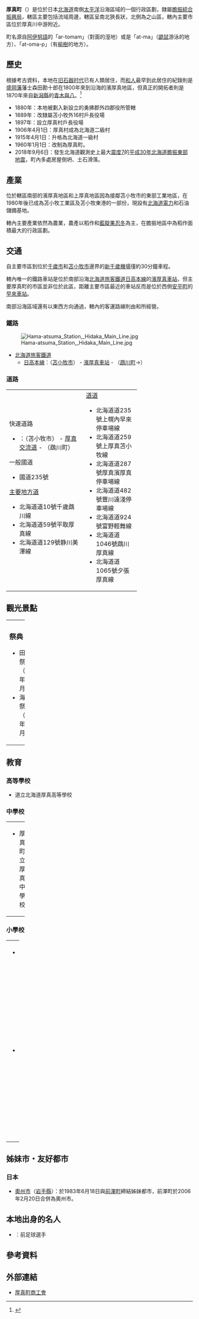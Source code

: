 {{日本町村
| 自治體名=厚真
| 町村=町
| 圖像=[[File:Aduma_Dam_2.JPG|240px]]
| 圖像說明=[[厚真水庫|厚真水庫]]
| 町村章=[[File:Symbol_of_Atsuma_Hokkaido.svg|100px]]
| 日文原名=厚真町
| 平假名=あつまちょう
| 羅馬字拼音=Atsuma-chō
| 都道府縣=北海道
| 支廳=膽振綜合振興局
| 郡=勇拂郡
| 編號=01581-4
| 面積=404.56
| 邊界未定=有
| 人口=4,671<ref>{{Cite web| url=http://www.town.atsuma.lg.jp| title=町的人口、世代| accessdate=2018-09-06| publisher=厚真町公所| language=ja| archive-date=2018-10-12| archive-url=https://web.archive.org/web/20181012213828/http://www.town.atsuma.lg.jp/| dead-url=no}}</ref>
| 統計時間=2018年8月31日
| 自治體=[[苫小牧市|苫小牧市]]、[[安平町|安平町]]、[[鵡川町|鵡川町]]、[[夕張市|夕張市]]、[[由仁町|由仁町]]
| 樹=[[辛夷|辛夷]]
| 花=[[杜鵑花|杜鵑花]]
| 鳥=[[短翅樹鶯|短翅樹鶯]]
| 其他象徵物=町獸
| 其他象徵=[[北海道犬|北海道犬]]
| 首長=宮坂尚市朗
| 卸任日期=2020年7月7日
| 議員數=11
| 郵遞區號=059-1692
| 所在地=勇拂郡厚真町京町120番地
| 電話號碼=145-27-2321
| 外部連結=http://www.town.atsuma.lg.jp/
| 經度=
| 緯度=
| 地圖=[[File:Atsuma_in_Iburi_Subprefecture.png|250px]]
| 註記=
}}
'''厚真町'''（{{jpn|j=厚真町|hg=あつまちょう|rm=Atsuma chō|f=y}}）是位於日本[[北海道|北海道]]南側[[太平洋|太平洋]]沿海區域的一個行政區劃，隸屬[[膽振綜合振興局|膽振綜合振興局]]，轄區主要包括{{Tsl|ja|厚真川}}流域周邊，轄區呈南北狹長狀，北側為{{Tsl|ja|夕張山地}}之山區，轄內主要市區位於厚真川中游附近。

町名源自[[阿伊努語|阿伊努語]]的「ar-tomam」（對面的溼地）或是「at-ma」（[[鼯鼠|鼯鼠]]游泳的地方）、「at-oma-p」（有[[榆樹|榆樹]]的地方）。

==歷史==

根據考古資料，本地在[[旧石器时代|旧石器时代]]已有人類居住，而[[和人|和人]]最早到此居住的紀錄則是[[盛岡藩|盛岡藩]]藩士森田勘十郎在1800年來到沿海的濱厚真地區，但真正的開拓者則是1870年來自[[新潟縣|新潟縣]]的[[青木與八|青木與八]]。<ref>{{Cite web| url=http://www.town.atsuma.lg.jp/office/about/history/ear_rice/| title=大平原に実った一本の稲穂| accessdate=2018-09-06| publisher=厚真町公所| language=ja| archive-url=https://web.archive.org/web/20180906124647/http://www.town.atsuma.lg.jp/office/about/history/ear_rice/| archive-date=2018-09-06| dead-url=yes}}</ref>

* 1880年：本地被劃入新設立的勇拂郡外四郡役所管轄
* 1889年：改隸屬苫小牧外16村戶長役場
* 1897年：設立厚真村戶長役場
* 1906年4月1日：厚真村成為北海道二級村
* 1915年4月1日：升格為北海道一級村
* 1960年1月1日：改制為厚真町。
* 2018年9月6日：發生北海道觀測史上最大[[震度7|震度7]]的[[2018年北海道地震|平成30年北海道膽振東部地震]]，町內多處房屋倒坍、土石滑落。

==產業==

位於轄區南部的濱厚真地區和上厚真地區因為接鄰苫小牧市的東部工業地區，在1980年後已成為苫小牧工業區及苫小牧東港的一部份，現設有[[北海道電力|北海道電力]]{{Tsl|ja|苫東厚真発電所|苫東厚真發電所}}和石油儲備基地。

轄內主要產業依然為農業，農產以稻作和[[藍靛果忍冬|藍靛果忍冬]]為主，在膽振地區中為稻作面積最大的行政區劃。

==交通==

自主要市區到位於[[千歲市|千歲市]]和[[苫小牧市|苫小牧市]]邊界的[[新千歲機場|新千歲機場]]僅約30分鐘車程。

轄內唯一的鐵路車站是位於南部沿海[[北海道旅客鐵道|北海道旅客鐵道]][[日高本線|日高本線]]的[[濱厚真車站|濱厚真車站]]，但主要厚真町的市區並非位於此區，距離主要市區最近的車站反而是位於西側[[安平町|安平町]]的[[早來車站|早來車站]]。

南部沿海區域還有{{Tsl|ja|日高自動車道}}以東西方向通過，轄內的客運路線則由{{Tsl|ja|あつまバス|厚真巴士}}和{{Tsl|ja|道南バス|道南巴士}}所經營。

===鐵路===

[[File:Hama-atsuma_Station,_Hidaka_Main_Line.jpg|thumb]]

* [[北海道旅客鐵道|北海道旅客鐵道]]
** [[日高本線|日高本線]]：（[[苫小牧市|苫小牧市]]） - [[濱厚真車站|濱厚真車站]] - （[[鵡川町|鵡川町]]→）

===道路===

{| width="70%"
|-----
| valign="top" width="50%" |
; 快速道路

* {{Tsl|ja|日高自動車道}}：（苫小牧市） - [[厚真交流道|厚真交流道]] - （鵡川町）

;一般國道
*國道235號

;[[主要地方道|主要地方道]]
*北海道道10號千歲鵡川線
*北海道道59號平取厚真線
*北海道道129號静川美澤線

| valign="top" |

;[[都道府縣道|道道]]
*北海道道235號上幌內早來停車場線
*北海道道259號上厚真苫小牧線
*北海道道287號厚真濱厚真停車場線
*北海道道482號豐川遠淺停車場線
*北海道道924號富野輕舞線
*北海道道1046號鵡川厚真線
*北海道道1065號夕張厚真線

|}

==觀光景點==

{| width="100%"
|-----
| valign="top" width="50%" |
<!----
===觀光===
* 鹿公園
* 鶴之湯溫泉 
---->
===祭典===
* 田舍祭（每年6月）
* 海濱祭（每年7月）
| valign="top" | 

===文化遺產===
* 輕舞熱送（厚真町指定無形民俗文化財）
|}

==教育==
===高等學校===
* 道立北海道厚真高等學校

===中學校===

{| width="100%"
|-----
| valign="top" width="50%" |
* 厚真町立厚真中學校
| valign="top" width="50%" |
* 厚真町立厚南中學校
|}

===小學校===

{| width="100%"
|-----
| valign="top" width="33%" |
* 厚真町立厚真中央小學校
* 厚真町立上厚真小學校
| valign="top" width="33%" |

|}

==姊妹市・友好都市==
===日本===
*[[奧州市|奧州市]]（[[岩手縣|岩手縣]]）：於1983年6月18日與[[前澤町|前澤町]]締結姊妹都市，前澤町於2006年2月20日合併為奧州市。
<!----
===海外===
*{{flagicon|}}
---->

==本地出身的名人==

* {{Tsl|ja|工藤光輝}}：前足球選手

==參考資料==
{{reflist}}

==外部連結==
{{commonscat|Atsuma, Hokkaido}}
* {{Ja icon}}[http://www.atsuma.jp/ 厚真町商工會] {{Wayback|url=http://www.atsuma.jp/ |date=20201205023448 }}

{{膽振支廳}}
{{Authority control}}